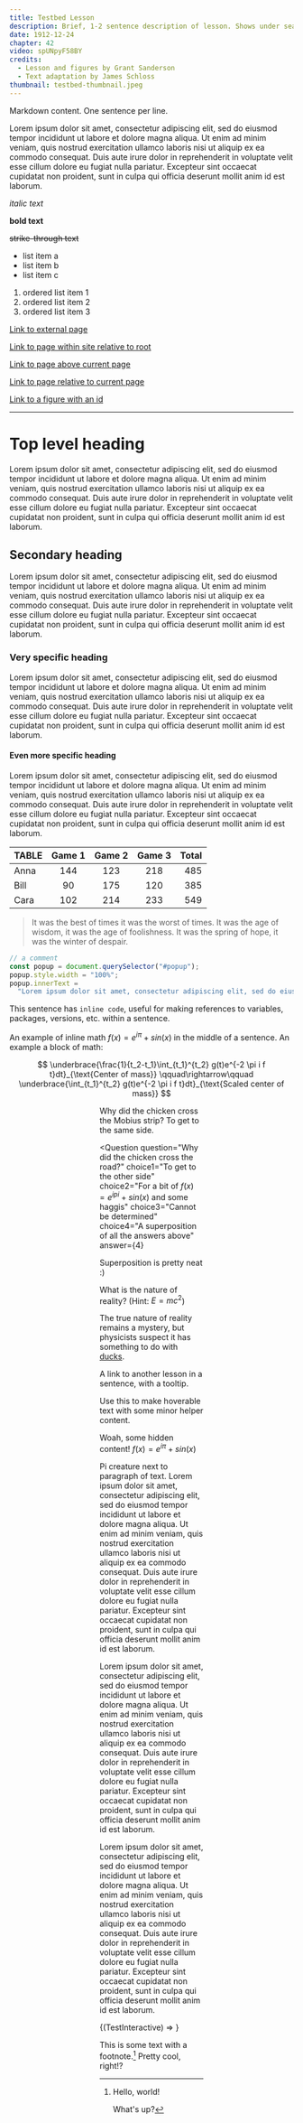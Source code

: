 ```yaml
---
title: Testbed Lesson
description: Brief, 1-2 sentence description of lesson. Shows under search results and elsewhere.
date: 1912-12-24
chapter: 42
video: spUNpyF58BY
credits:
  - Lesson and figures by Grant Sanderson
  - Text adaptation by James Schloss
thumbnail: testbed-thumbnail.jpeg
---
```


Markdown content.
One sentence per line.

<!-- comment -->

Lorem ipsum dolor sit amet, consectetur adipiscing elit, sed do eiusmod tempor incididunt ut labore et dolore magna aliqua.
Ut enim ad minim veniam, quis nostrud exercitation ullamco laboris nisi ut aliquip ex ea commodo consequat.
Duis aute irure dolor in reprehenderit in voluptate velit esse cillum dolore eu fugiat nulla pariatur.
Excepteur sint occaecat cupidatat non proident, sunt in culpa qui officia deserunt mollit anim id est laborum.

_italic text_

**bold text**

~~strike-through text~~

- list item a
- list item b
- list item c

1. ordered list item 1
2. ordered list item 2
3. ordered list item 3

[Link to external page](https://some-website.org/)

[Link to page within site relative to root](/extras)

[Link to page above current page](../lessons)

[Link to page relative to current page](quick-eigen)

[Link to a figure with an id](#our-planet)

---

# Top level heading

Lorem ipsum dolor sit amet, consectetur adipiscing elit, sed do eiusmod tempor incididunt ut labore et dolore magna aliqua.
Ut enim ad minim veniam, quis nostrud exercitation ullamco laboris nisi ut aliquip ex ea commodo consequat.
Duis aute irure dolor in reprehenderit in voluptate velit esse cillum dolore eu fugiat nulla pariatur.
Excepteur sint occaecat cupidatat non proident, sunt in culpa qui officia deserunt mollit anim id est laborum.

## Secondary heading

Lorem ipsum dolor sit amet, consectetur adipiscing elit, sed do eiusmod tempor incididunt ut labore et dolore magna aliqua.
Ut enim ad minim veniam, quis nostrud exercitation ullamco laboris nisi ut aliquip ex ea commodo consequat.
Duis aute irure dolor in reprehenderit in voluptate velit esse cillum dolore eu fugiat nulla pariatur.
Excepteur sint occaecat cupidatat non proident, sunt in culpa qui officia deserunt mollit anim id est laborum.

### Very specific heading

Lorem ipsum dolor sit amet, consectetur adipiscing elit, sed do eiusmod tempor incididunt ut labore et dolore magna aliqua.
Ut enim ad minim veniam, quis nostrud exercitation ullamco laboris nisi ut aliquip ex ea commodo consequat.
Duis aute irure dolor in reprehenderit in voluptate velit esse cillum dolore eu fugiat nulla pariatur.
Excepteur sint occaecat cupidatat non proident, sunt in culpa qui officia deserunt mollit anim id est laborum.

#### Even more specific heading

Lorem ipsum dolor sit amet, consectetur adipiscing elit, sed do eiusmod tempor incididunt ut labore et dolore magna aliqua.
Ut enim ad minim veniam, quis nostrud exercitation ullamco laboris nisi ut aliquip ex ea commodo consequat.
Duis aute irure dolor in reprehenderit in voluptate velit esse cillum dolore eu fugiat nulla pariatur.
Excepteur sint occaecat cupidatat non proident, sunt in culpa qui officia deserunt mollit anim id est laborum.

| TABLE | Game 1 | Game 2 | Game 3 | Total |
| :---- | :----: | :----: | :----: | ----: |
| Anna  |  144   |  123   |  218   |   485 |
| Bill  |   90   |  175   |  120   |   385 |
| Cara  |  102   |  214   |  233   |   549 |

> It was the best of times it was the worst of times.
> It was the age of wisdom, it was the age of foolishness.
> It was the spring of hope, it was the winter of despair.

```javascript
// a comment
const popup = document.querySelector("#popup");
popup.style.width = "100%";
popup.innerText =
  "Lorem ipsum dolor sit amet, consectetur adipiscing elit, sed do eiusmod tempor incididunt ut labore et dolore magna aliqua.";
```

This sentence has `inline code`, useful for making references to variables, packages, versions, etc. within a sentence.

An example of inline math $f(x) = e^{i \pi} + sin(x)$ in the middle of a sentence.
An example a block of math:

$$
\underbrace{\frac{1}{t_2-t_1}\int_{t_1}^{t_2} g(t)e^{-2 \pi i f t}dt}_{\text{Center of mass}}
\qquad\rightarrow\qquad
\underbrace{\int_{t_1}^{t_2} g(t)e^{-2 \pi i f t}dt}_{\text{Scaled center of mass}}
$$

<!-- figure with image and/or video, and caption -->

<Figure
  id="our-planet"
  video="https://file-examples-com.github.io/uploads/2017/04/file_example_MP4_1920_18MG.mp4"
  caption="Lorem ipsum dolor sit amet, consectetur adipiscing elit, sed do eiusmod tempor incididunt ut labore et dolore magna aliqua."
  loop={true}
/>

<Figure
  image="https://storage.googleapis.com/gweb-uniblog-publish-prod/images/earth-4k.max-1000x1000.jpg"
  video="https://file-examples-com.github.io/uploads/2017/04/file_example_MP4_1920_18MG.mp4"
  show="video"
  imageCaption="Caption **just** for image. $f(x) = e^{i \pi} + sin(x)$"
  videoCaption="Caption **just** for video. $f(x) = e^{i \pi} + sin(x)$"
/>

<Figure image="https://upload.wikimedia.org/wikipedia/commons/thumb/3/38/Tampa_FL_Sulphur_Springs_Tower_tall_pano01.jpg/426px-Tampa_FL_Sulphur_Springs_Tower_tall_pano01.jpg" />

<Figure image="https://wallpaperaccess.com/full/1760835.jpg" />

<!-- spoiler -->

Why did the chicken cross the Mobius strip? <Spoiler>To get to the same side.</Spoiler>

<!-- question -->

<Question
  question="Why did the chicken cross the road?"
  choice1="To get to the other side"
  choice2="For a bit of $f(x) = e^{i pi} + sin(x)$ and some haggis"
  choice3="Cannot be determined"
  choice4="A superposition of all the answers above"
  answer={4}
>
  Superposition is pretty neat :)
</Question>

<!-- free response question -->
What is the nature of reality? (Hint: $E = mc^2$)

<FreeResponse>

The true nature of reality remains a mystery, but physicists suspect it has something to do with [ducks](https://shop-us.kurzgesagt.org/collections/all-kurzgesagt-products/products/baby-duck-plushie).

</FreeResponse>

<!-- lesson link -->

A link to <LessonLink id="bitcoin">another lesson</LessonLink> in a sentence, with a tooltip.

<!-- tooltip -->

Use this to make <Tooltip content="$f(x) = e^{i \pi} + sin(x)$">hoverable text</Tooltip> with some minor helper content.

<!-- accordion -->

<Accordion title="I'm an accordion. Click on me!">

Woah, some hidden content!
$f(x) = e^{i \pi} + sin(x)$

</Accordion>

<!-- pi creatures -->

Pi creature next to paragraph of text.
Lorem ipsum dolor sit amet, consectetur adipiscing elit, sed do eiusmod tempor incididunt ut labore et dolore magna aliqua.
Ut enim ad minim veniam, quis nostrud exercitation ullamco laboris nisi ut aliquip ex ea commodo consequat.
Duis aute irure dolor in reprehenderit in voluptate velit esse cillum dolore eu fugiat nulla pariatur.
Excepteur sint occaecat cupidatat non proident, sunt in culpa qui officia deserunt mollit anim id est laborum.

<PiCreature emotion="happy" />

Lorem ipsum dolor sit amet, consectetur adipiscing elit, sed do eiusmod tempor incididunt ut labore et dolore magna aliqua.
Ut enim ad minim veniam, quis nostrud exercitation ullamco laboris nisi ut aliquip ex ea commodo consequat.
Duis aute irure dolor in reprehenderit in voluptate velit esse cillum dolore eu fugiat nulla pariatur.
Excepteur sint occaecat cupidatat non proident, sunt in culpa qui officia deserunt mollit anim id est laborum.

<PiCreature
  emotion="hooray"
  text="Wow, $e^{i \pi}$ is really cool!"
  flip={true}
/>

Lorem ipsum dolor sit amet, consectetur adipiscing elit, sed do eiusmod tempor incididunt ut labore et dolore magna aliqua.
Ut enim ad minim veniam, quis nostrud exercitation ullamco laboris nisi ut aliquip ex ea commodo consequat.
Duis aute irure dolor in reprehenderit in voluptate velit esse cillum dolore eu fugiat nulla pariatur.
Excepteur sint occaecat cupidatat non proident, sunt in culpa qui officia deserunt mollit anim id est laborum.

<PiCreature
  emotion="confused"
  text="Hey, that's pretty neat! 4 lines max, people!"
  thought={true}
/>

<!-- clickable (link or button) with icon and/or text -->

<Center>
  <Clickable
    link="https://3blue1brown.com"
    text="Link Text"
    tooltip="Tooltip text"
  />
  <Clickable
    link="https://3blue1brown.com"
    icon="fas fa-search"
    text="Link Text"
    tooltip="Tooltip text"
  />
  <Clickable
    link="https://3blue1brown.com"
    icon="fas fa-search"
    tooltip="Tooltip text"
  />
  <Clickable
    link="https://3blue1brown.com"
    text="Link Text"
    tooltip="Tooltip text"
    design="rounded"
  />
  <Clickable
    link="https://3blue1brown.com"
    icon="fas fa-search"
    text="Link Text"
    tooltip="Tooltip text"
    design="rounded"
  />
  <Clickable
    link="https://3blue1brown.com"
    icon="fas fa-search"
    tooltip="Tooltip text"
    design="rounded"
  />
</Center>

<!-- twitter embed -->

<Twitter tweet="1377650038055170050" />

<!-- interactive embed -->

<Interactive filename="test-interactive" />

<Interactive filename="test-interactive">
  {(TestInteractive) => <TestInteractive startValue={1000} />}
</Interactive>

This is some text with a footnote.[^1] Pretty cool, right!?

[^1]: Hello, world!

    What's up?
